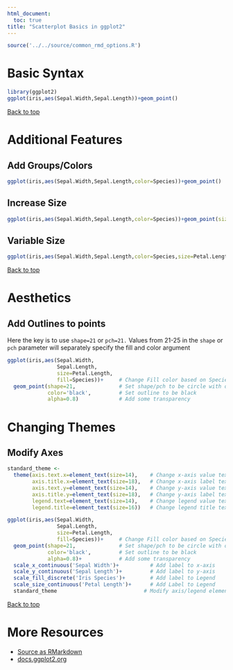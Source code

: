 ```yaml
---
html_document:
  toc: true
title: "Scatterplot Basics in ggplot2"
---
```


```r
source('../../source/common_rmd_options.R')
```

# Basic Syntax

```r
library(ggplot2)
ggplot(iris,aes(Sepal.Width,Sepal.Length))+geom_point()
```

<a href="#top">Back to top</a>

# Additional Features

## Add Groups/Colors

```r
ggplot(iris,aes(Sepal.Width,Sepal.Length,color=Species))+geom_point()
```

## Increase Size

```r
ggplot(iris,aes(Sepal.Width,Sepal.Length,color=Species))+geom_point(size=4)
```

## Variable Size

```r
ggplot(iris,aes(Sepal.Width,Sepal.Length,color=Species,size=Petal.Length))+geom_point()
```

<a href="#top">Back to top</a>
 
# Aesthetics

## Add Outlines to points
Here the key is to use `shape=21` or `pch=21.` Values from 21-25 in the `shape` or `pch` parameter will separately specify the fill and color argument
```r
ggplot(iris,aes(Sepal.Width,
                Sepal.Length,
                size=Petal.Length,
                fill=Species))+     # Change Fill color based on Species
  geom_point(shape=21,              # Set shape/pch to be circle with outline
             color='black',         # Set outline to be black
             alpha=0.8)             # Add some transparency
```

# Changing Themes

## Modify Axes

```r
standard_theme <- 
  theme(axis.text.x=element_text(size=14),    # Change x-axis value text-size
        axis.title.x=element_text(size=18),   # Change x-axis label text-size
        axis.text.y=element_text(size=14),    # Change y-axis value text-size
        axis.title.y=element_text(size=18),   # Change y-axis label text-size
        legend.text=element_text(size=14),    # Change legend value text-size
        legend.title=element_text(size=16))   # Change legend title text-size

ggplot(iris,aes(Sepal.Width,
                Sepal.Length,
                size=Petal.Length,
                fill=Species))+     # Change Fill color based on Species
  geom_point(shape=21,              # Set shape/pch to be circle with outline
             color='black',         # Set outline to be black
             alpha=0.8)+            # Add some transparency
  scale_x_continuous('Sepal Width')+          # Add label to x-axis
  scale_y_continuous('Sepal Length')+         # Add label to y-axis
  scale_fill_discrete('Iris Species')+        # Add label to Legend
  scale_size_continuous('Petal Length')+      # Add Label to Legend
  standard_theme                            # Modify axis/legend element size
```

<a href="#top">Back to top</a>

# More Resources
- [Source as RMarkdown](https://github.com/rweyant/bertplot/blob/master/R/tutorials/ggplot-scatterplot/ggplot-scatterplot.Rmd)
- [docs.ggplot2.org](http://docs.ggplot2.org/0.9.3/geom_point.html)
